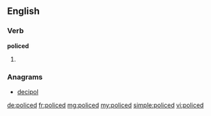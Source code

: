 ==English==

===Verb===
'''policed'''

# {{en-past of|police}}

===Anagrams===
* [[decipol#English|decipol]]

[[de:policed]]
[[fr:policed]]
[[mg:policed]]
[[my:policed]]
[[simple:policed]]
[[vi:policed]]
